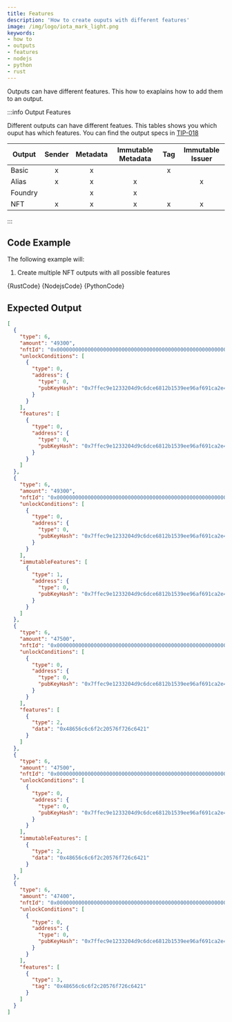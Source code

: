 ```yaml
---
title: Features
description: 'How to create ouputs with different features'
image: /img/logo/iota_mark_light.png
keywords:
- how to
- outputs
- features
- nodejs
- python
- rust
---
```



Outputs can have different features. This how to exaplains how to add them to an output.

<AccountClient/>

:::info Output Features

Different outputs can have different featues. This tables shows you which ouput has which features. You can find the output specs in [TIP-018](https://wiki.iota.org/tips/tips/TIP-0018)

| Output   | Sender | Metadata | Immutable Metadata | Tag | Immutable Issuer |
| -------- | :----: | :------: | :----------------: | :-: | :--------------: |
| Basic    | x      | x        |                    | x   |                  |
| Alias    | x      | x        | x                  |     | x                |
| Foundry  |        | x        | x                  |     |                  |
| NFT      | x      | x        | x                  | x   | x                |

:::

## Code Example

The following example will:

1. Create multiple NFT outputs with all possible features

<Tabs groupId="language">
    <TabItem value="rust" label="Rust">
        <CodeBlock className="language-rust">
            {RustCode}
        </CodeBlock>
    </TabItem>
    <TabItem value="nodejs" label="Nodejs">
        <CodeBlock className="language-typescript">
            {NodejsCode}
        </CodeBlock>
    </TabItem>
    <TabItem value="python" label="Python">
        <CodeBlock className="language-python">
            {PythonCode}
        </CodeBlock>
    </TabItem>
</Tabs>

## Expected Output

```json
[
  {
    "type": 6,
    "amount": "49300",
    "nftId": "0x0000000000000000000000000000000000000000000000000000000000000000",
    "unlockConditions": [
      {
        "type": 0,
        "address": {
          "type": 0,
          "pubKeyHash": "0x7ffec9e1233204d9c6dce6812b1539ee96af691ca2e4d9065daa85907d33e5d3"
        }
      }
    ],
    "features": [
      {
        "type": 0,
        "address": {
          "type": 0,
          "pubKeyHash": "0x7ffec9e1233204d9c6dce6812b1539ee96af691ca2e4d9065daa85907d33e5d3"
        }
      }
    ]
  },
  {
    "type": 6,
    "amount": "49300",
    "nftId": "0x0000000000000000000000000000000000000000000000000000000000000000",
    "unlockConditions": [
      {
        "type": 0,
        "address": {
          "type": 0,
          "pubKeyHash": "0x7ffec9e1233204d9c6dce6812b1539ee96af691ca2e4d9065daa85907d33e5d3"
        }
      }
    ],
    "immutableFeatures": [
      {
        "type": 1,
        "address": {
          "type": 0,
          "pubKeyHash": "0x7ffec9e1233204d9c6dce6812b1539ee96af691ca2e4d9065daa85907d33e5d3"
        }
      }
    ]
  },
  {
    "type": 6,
    "amount": "47500",
    "nftId": "0x0000000000000000000000000000000000000000000000000000000000000000",
    "unlockConditions": [
      {
        "type": 0,
        "address": {
          "type": 0,
          "pubKeyHash": "0x7ffec9e1233204d9c6dce6812b1539ee96af691ca2e4d9065daa85907d33e5d3"
        }
      }
    ],
    "features": [
      {
        "type": 2,
        "data": "0x48656c6c6f2c20576f726c6421"
      }
    ]
  },
  {
    "type": 6,
    "amount": "47500",
    "nftId": "0x0000000000000000000000000000000000000000000000000000000000000000",
    "unlockConditions": [
      {
        "type": 0,
        "address": {
          "type": 0,
          "pubKeyHash": "0x7ffec9e1233204d9c6dce6812b1539ee96af691ca2e4d9065daa85907d33e5d3"
        }
      }
    ],
    "immutableFeatures": [
      {
        "type": 2,
        "data": "0x48656c6c6f2c20576f726c6421"
      }
    ]
  },
  {
    "type": 6,
    "amount": "47400",
    "nftId": "0x0000000000000000000000000000000000000000000000000000000000000000",
    "unlockConditions": [
      {
        "type": 0,
        "address": {
          "type": 0,
          "pubKeyHash": "0x7ffec9e1233204d9c6dce6812b1539ee96af691ca2e4d9065daa85907d33e5d3"
        }
      }
    ],
    "features": [
      {
        "type": 3,
        "tag": "0x48656c6c6f2c20576f726c6421"
      }
    ]
  }
]
```
